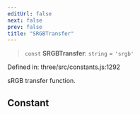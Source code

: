 ```yaml
---
editUrl: false
next: false
prev: false
title: "SRGBTransfer"
---
```


> `const` **SRGBTransfer**: `string` = `'srgb'`

Defined in: three/src/constants.js:1292

sRGB transfer function.

## Constant

